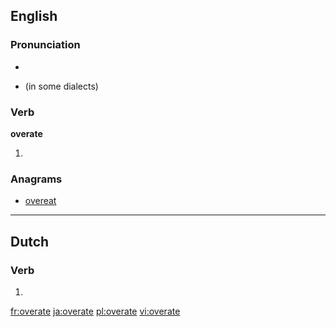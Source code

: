 ==English==

===Pronunciation===
* {{IPA|/ˈovəɻeɪt/}}
* {{homophones|overrate}} (in some dialects)

===Verb===
'''overate'''

# {{simple past of|overeat}}

===Anagrams===
* [[overeat#English|overeat]]

----

==Dutch==

===Verb===
{{infl|nl}}

# {{nl-verb-form|n=sg|t=past|m=subj|overeten}}

[[fr:overate]]
[[ja:overate]]
[[pl:overate]]
[[vi:overate]]